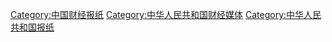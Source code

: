 [[Category:中国财经报纸|Category:中国财经报纸]]
[[Category:中华人民共和国财经媒体|Category:中华人民共和国财经媒体]]
[[Category:中华人民共和国报纸|Category:中华人民共和国报纸]]